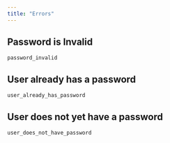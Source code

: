 ```yaml
---
title: "Errors"
---
```



## Password is Invalid

`password_invalid`




## User already has a password

`user_already_has_password`




## User does not yet have a password

`user_does_not_have_password`



